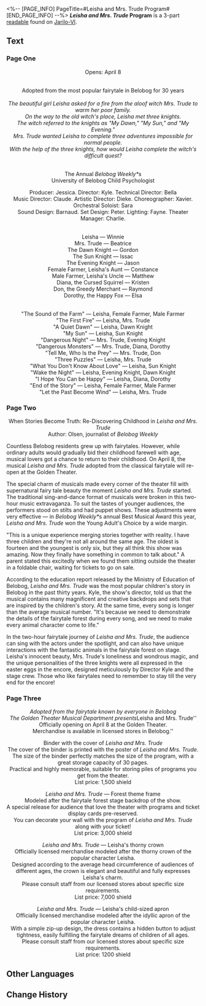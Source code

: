 <%-- [PAGE_INFO]
PageTitle=#Leisha and Mrs. Trude Program#
[END_PAGE_INFO] --%>
{{Readable Infobox
|id           = 109
|partIds      = 190245;190246;190247
|title        = ''Leisha and Mrs. Trude'' Program
|image        = Item Jarilo-VI Readable 2.png
|world        = Jarilo-VI
|parts        = 3
|author       = <!--to be added-->
|description  = A program booklet from the musical ''Leisha and Mrs. Trude''. Free of charge upon purchasing a ticket.
|part1        = Page One
|source1      = {{cx|Source missing}}
|part2        = Page Two
|source2      = {{cx|Source missing}}
|part3        = Page Three
|source3      = {{cx|Source missing}}
|characters   = 
|factions     = 
}}
'''''Leisha and Mrs. Trude'' Program''' is a 3-part [[readable]] found on [[Jarilo-VI]].
<!--
==Location==
{{Map Embed|<map name>|<marker id>}}
-->
==Text==
===Page One===
<div align="center">Opens: April 8<br />
{{Size|36|Golden Theater}}<br />
''{{Size|18|22 West, Alisa Avenue, Administrative District}}''

Adopted from the most popular fairytale in Belobog for 30 years<br />
{{Size|50|''Leisha and Mrs. Trude''}}<br />
''The beautiful girl Leisha asked for a fire from the aloof witch Mrs. Trude to warm her poor family.''<br />
''On the way to the old witch's place, Leisha met three knights.''<br />
''The witch referred to the knights as "My Dawn," "My Sun," and "My Evening."''<br />
''Mrs. Trude wanted Leisha to complete three adventures impossible for normal people.''<br />
''With the help of the three knights, how would Leisha complete the witch's difficult quest?''

{{Size|32|Goliards Awards nominee for Best Musical of the Year}}<br />
The Annual ''Belobog Weekly&ast;''s {{Size|32|Young Adults' Choice}}<br />
University of Belobog Child Psychologist {{Size|32|Sara}}<br />
{{Size|32|Professionally Recommends}}

{{Size|24|A happy piece of work that can be enjoyed by the whole family}}

Producer: Jessica. Director: Kyle. Technical Director: Bella<br />
Music Director: Claude. Artistic Director: Dieke. Choreographer: Xavier. Orchestral Soloist: Sara<br />
Sound Design: Barnaud. Set Design: Peter. Lighting: Fayne. Theater Manager: Charlie.

{{Size|32|Cast}}<br />
Leisha &mdash; Winnie<br />
Mrs. Trude &mdash; Beatrice<br />
The Dawn Knight &mdash; Gordon<br />
The Sun Knight &mdash; Issac<br />
The Evening Knight &mdash; Jason<br />
Female Farmer, Leisha's Aunt &mdash; Constance<br />
Male Farmer, Leisha's Uncle &mdash; Matthew<br />
Diana, the Cursed Squirrel &mdash; Kristen<br />
Don, the Greedy Merchant &mdash; Raymond<br />
Dorothy, the Happy Fox &mdash; Elsa

{{Size|32|Program}}<br />
"The Sound of the Farm" &mdash; Leisha, Female Farmer, Male Farmer<br />
"The First Fire" &mdash; Leisha, Mrs. Trude<br />
"A Quiet Dawn" &mdash; Leisha, Dawn Knight<br />
"My Sun" &mdash; Leisha, Sun Knight<br />
"Dangerous Night" &mdash; Mrs. Trude, Evening Knight<br />
"Dangerous Monsters" &mdash; Mrs. Trude, Diana, Dorothy<br />
"Tell Me, Who Is the Prey" &mdash; Mrs. Trude, Don<br />
"Three Puzzles" &mdash; Leisha, Mrs. Trude<br />
"What You Don't Know About Love" &mdash; Leisha, Sun Knight<br />
"Wake the Night" &mdash; Leisha, Evening Knight, Dawn Knight<br />
"I Hope You Can be Happy" &mdash; Leisha, Diana, Dorothy<br />
"End of the Story" &mdash; Leisha, Female Farmer, Male Farmer<br />
"Let the Past Become Wind" &mdash; Leisha, Mrs. Trude</div>

===Page Two===
<div align="center">When Stories Become Truth: Re-Discovering Childhood in ''Leisha and Mrs. Trude''<br />
Author: Olsen, journalist of ''Belobog Weekly''</div>

Countless Belobog residents grew up with fairytales. However, while ordinary adults would gradually bid their childhood farewell with age, musical lovers got a chance to return to their childhood. On April 8, the musical ''Leisha and Mrs. Trude'' adopted from the classical fairytale will re-open at the Golden Theater.

The special charm of musicals made every corner of the theater fill with supernatural fairy tale beauty the moment ''Leisha and Mrs. Trude'' started. The traditional sing-and-dance format of musicals were broken in this two-hour music extravaganza. To suit the tastes of younger audiences, the performers stood on stilts and had puppet shows. These adjustments were very effective &mdash; in ''Belobog Weekly&ast;''s annual Best Musical Award this year, ''Leisha and Mrs. Trude'' won the Young Adult's Choice by a wide margin.

"This is a unique experience merging stories together with reality. I have three children and they're not all around the same age. The oldest is fourteen and the youngest is only six, but they all think this show was amazing. Now they finally have something in common to talk about." A parent stated this excitedly when we found them sitting outside the theater in a foldable chair, waiting for tickets to go on sale.

According to the education report released by the Ministry of Education of Belobog, ''Leisha and Mrs. Trude'' was the most popular children's story in Belobog in the past thirty years. Kyle, the show's director, told us that the musical contains many magnificent and creative backdrops and sets that are inspired by the children's story. At the same time, every song is longer than the average musical number. "It's because we need to demonstrate the details of the fairytale forest during every song, and we need to make every animal character come to life."

In the two-hour fairytale journey of ''Leisha and Mrs. Trude'', the audience can sing with the actors under the spotlight, and can also have unique interactions with the fantastic animals in the fairytale forest on stage. Leisha's innocent beauty, Mrs. Trude's loneliness and wondrous magic, and the unique personalities of the three knights were all expressed in the easter eggs in the encore, designed meticulously by Director Kyle and the stage crew. Those who like fairytales need to remember to stay till the very end for the encore!

===Page Three===
<div align="center">''Adopted from the fairytale known by everyone in Belobog''<br />
''The Golden Theater Musical Department presents ''Leisha and Mrs. Trude''''<br />
''Officially opening on April 8 at the Golden Theater.''<br />
''Merchandise is available in licensed stores in Belobog.''

Binder with the cover of ''Leisha and Mrs. Trude''<br />
The cover of the binder is printed with the poster of ''Leisha and Mrs. Trude''.<br />
The size of the binder perfectly matches the size of the program, with a great storage capacity of 30 pages.<br />
Practical and highly memorable, suitable for storing piles of programs you get from the theater.<br />
List price: 1,500 shield

''Leisha and Mrs. Trude'' &mdash; Forest theme frame<br />
Modeled after the fairytale forest stage backdrop of the show.<br />
A special release for audience that love the theater with programs and ticket display cards pre-reserved.<br />
You can decorate your wall with the program of ''Leisha and Mrs. Trude'' along with your ticket!<br />
List price: 3,000 shield

''Leisha and Mrs. Trude'' &mdash; Leisha's thorny crown<br />
Officially licensed merchandise modeled after the thorny crown of the popular character Leisha.<br />
Designed according to the average head circumference of audiences of different ages, the crown is elegant and beautiful and fully expresses Leisha's charm.<br />
Please consult staff from our licensed stores about specific size requirements.<br />
List price: 7,000 shield

''Leisha and Mrs. Trude'' &mdash; Leisha's child-sized apron<br />
Officially licensed merchandise modeled after the idyllic apron of the popular character Leisha.<br />
With a simple zip-up design, the dress contains a hidden button to adjust tightness, easily fulfilling the fairytale dreams of children of all ages.<br />
Please consult staff from our licensed stores about specific size requirements.<br />
List price: 1200 shield</div>

<!--
==Trivia==
* 
-->
==Other Languages==
{{Other Languages
|en   = ''Leisha and Mrs. Trude'' Program
|zhs  = 《蕾莎与特鲁太太》场刊
|zht  = 《蕾莎與特魯太太》場刊
|ja   = 『レイシャとトゥルーおばさん』のパンフレット
|ko   = ≪레이샤와 트루데 부인≫ 팸플릿
|es   = Programa de «Leisha y la señora Trude»
|fr   = Programme de ''Leisha et madame Trude''
|ru   = Программка «Лейша и миссис Труде»
|th   = โบรชัวร์ "Leisha และคุณ Trude"
|vi   = Tờ Gấp Leisha Và Bà Trude
|de   = Programmheft für „Leisha und Frau Trude“
|id   = Buklet "Leisha dan Nyonya Trude"
|pt   = Programa de "Leisha e Sra. Trude"
}}

==Change History==
{{Change History|1.0}}